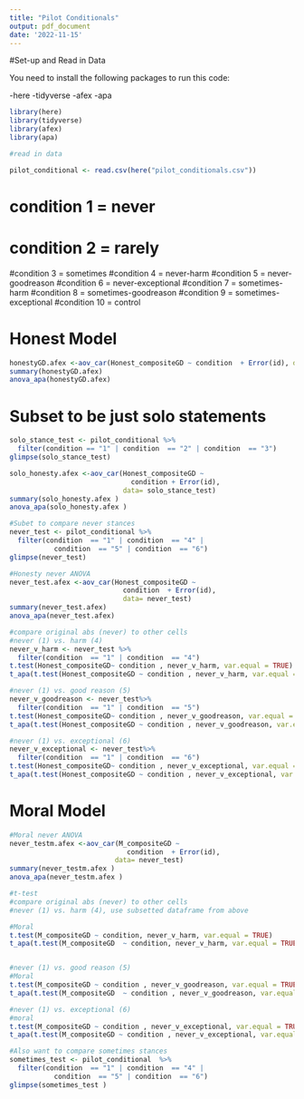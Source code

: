```yaml
---
title: "Pilot Conditionals"
output: pdf_document
date: '2022-11-15'
---
```


#Set-up and Read in Data

You need to install the following packages to run this code:

-here
-tidyverse
-afex
-apa


```r
library(here)
library(tidyverse)
library(afex)
library(apa)

#read in data

pilot_conditional <- read.csv(here("pilot_conditionals.csv"))
```

# condition 1 = never
# condition 2 = rarely 
#condition 3 =  sometimes 
#condition 4 = never-harm
#condition 5 =  never-goodreason
#condition 6 = never-exceptional
#condition 7 = sometimes-harm
#condition 8 = sometimes-goodreason
#condition 9 = sometimes-exceptional
#condition 10 = control


# Honest Model
```r
honestyGD.afex <-aov_car(Honest_compositeGD ~ condition  + Error(id), data= pilot_conditional)
summary(honestyGD.afex) 
anova_apa(honestyGD.afex)  
```


# Subset to be just solo statements

```r
solo_stance_test <- pilot_conditional %>%
  filter(condition == "1" | condition  == "2" | condition  == "3") 
glimpse(solo_stance_test)

solo_honesty.afex <-aov_car(Honest_compositeGD ~ 
                              condition + Error(id), 
                            data= solo_stance_test)
summary(solo_honesty.afex ) 
anova_apa(solo_honesty.afex ) 

#Subet to compare never stances
never_test <- pilot_conditional %>%
  filter(condition  == "1" | condition  == "4" | 
           condition  == "5" | condition  == "6") 
glimpse(never_test)

#Honesty never ANOVA
never_test.afex <-aov_car(Honest_compositeGD ~ 
                            condition  + Error(id), 
                            data= never_test)
summary(never_test.afex) 
anova_apa(never_test.afex) 

#compare original abs (never) to other cells
#never (1) vs. harm (4)
never_v_harm <- never_test %>%
  filter(condition  == "1" | condition  == "4")
t.test(Honest_compositeGD~ condition , never_v_harm, var.equal = TRUE)
t_apa(t.test(Honest_compositeGD ~ condition , never_v_harm, var.equal = TRUE))

#never (1) vs. good reason (5)
never_v_goodreason <- never_test%>%
  filter(condition  == "1" | condition  == "5")
t.test(Honest_compositeGD~ condition , never_v_goodreason, var.equal = TRUE)
t_apa(t.test(Honest_compositeGD ~ condition , never_v_goodreason, var.equal = TRUE))

#never (1) vs. exceptional (6) 
never_v_exceptional <- never_test%>%
  filter(condition  == "1" | condition  == "6")
t.test(Honest_compositeGD~ condition , never_v_exceptional, var.equal = TRUE)
t_apa(t.test(Honest_compositeGD ~ condition , never_v_exceptional, var.equal = TRUE))

```

# Moral Model

```r
#Moral never ANOVA
never_testm.afex <-aov_car(M_compositeGD ~ 
                             condition  + Error(id), 
                          data= never_test)
summary(never_testm.afex ) 
anova_apa(never_testm.afex ) 

#t-test
#compare original abs (never) to other cells
#never (1) vs. harm (4), use subsetted dataframe from above

#Moral
t.test(M_compositeGD ~ condition, never_v_harm, var.equal = TRUE)
t_apa(t.test(M_compositeGD  ~ condition, never_v_harm, var.equal = TRUE))


#never (1) vs. good reason (5)
#Moral
t.test(M_compositeGD ~ condition , never_v_goodreason, var.equal = TRUE)
t_apa(t.test(M_compositeGD  ~ condition , never_v_goodreason, var.equal = TRUE))

#never (1) vs. exceptional (6) 
#moral
t.test(M_compositeGD ~ condition , never_v_exceptional, var.equal = TRUE)
t_apa(t.test(M_compositeGD ~ condition , never_v_exceptional, var.equal = TRUE))

#Also want to compare sometimes stances
sometimes_test <- pilot_conditional  %>%
  filter(condition  == "1" | condition  == "4" | 
           condition  == "5" | condition  == "6") 
glimpse(sometimes_test )
```

